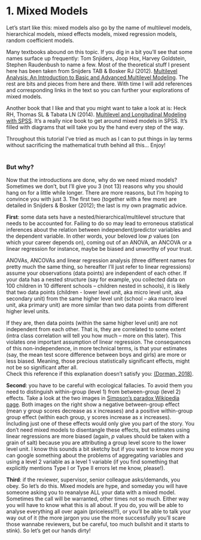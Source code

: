 # 1. Mixed Models       
Let’s start like this: mixed models also go by the name of multilevel models, hierarchical models, mixed effects models, mixed regression models, random coefficient models. 

Many textbooks abound on this topic. If you dig in a bit you’ll see that some names surface up frequently: Tom Snjiders, Joop Hox, Harvey Goldstein, Stephen Raudenbush to name a few. Most of the theoretical stuff I present here has been taken from Snijders TAB & Bosker RJ (2012). [Multilevel Analysis: An Introduction to Basic and Advanced Multilevel Modeling](https://www.stats.ox.ac.uk/~snijders/mlbook.htm). The rest are bits and pieces from here and there. With time I will add references and corresponding links in the text so you can further your explorations of mixed models.  

Another book that I like and that you might want to take a look at is: Heck RH, Thomas SL & Tabata LN (2014). [Multilevel and Longitudinal Modeling with SPSS](https://www.routledge.com/Multilevel-and-Longitudinal-Modeling-with-IBM-SPSS-2nd-Edition/Heck-Thomas-Tabata/p/book/9780415817110). It’s a really nice book to get around mixed models in SPSS. It’s filled with diagrams that will take you by the hand every step of the way.  

Throughout this tutorial I’ve tried as much as I can to put things in lay terms without sacrificing the mathematical truth behind all this… Enjoy!   
&nbsp; 
&nbsp;  

### But why?
Now that the introductions are done, why do we need mixed models? Sometimes we don't, but I’ll give you 3 (not 13) reasons why you should hang on for a little while longer. There are more reasons, but I’m hoping to convince you with just 3. The first two (together with a few more) are detailed in Snijders & Bosker (2012); the last is my own pragmatic advice.  

**First**: some data sets have a nested/hierarchical/multilevel structure that needs to be accounted for. Failing to do so may lead to erroneous statistical inferences about the relation between independent/predictor variables and the dependent variable. In other words, your beloved low *p* values (on which your career depends on), coming out of an ANOVA, an ANCOVA or a linear regression for instance, maybe be biased and unworthy of your trust.  

ANOVAs, ANCOVAs and linear regression analysis (three different names for pretty much the same thing, so hereafter I’ll just refer to linear regressions) assume your observations (data points) are independent of each other. If your data has a nested structure (say for example, you collected data on 100 children in 10 different schools – children nested in schools), it is likely that two data points (children - lower level unit, aka micro level unit, aka secondary unit) from the same higher level unit (school – aka macro level unit, aka primary unit) are more similar than two data points from different higher level units.   

If they are, then data points (within the same higher level unit) are not independent from each other. That is, they are correlated to some extent (intra class correlation will tell you how much – more on this later). This violates one important assumption of linear regression. The consequences of this non-independence, in more technical terms, is that your estimates (say, the mean test score difference between boys and girls) are more or less biased. Meaning, those precious statistically significant effects, might not be so significant after all.  
Check this reference if this explanation doesn’t satisfy you: [(Dorman, 2018)](https://www.tandfonline.com/doi/abs/10.1080/01443410801954201).  

**Second**: you have to be careful with ecological fallacies. To avoid them you need to distinguish within-group (level 1) from between-group (level 2) effects. Take a look at the two images in [Simpson’s paradox Wikipedia page](https://en.wikipedia.org/wiki/Simpson%27s_paradox). Both images on the right show a negative between-group effect (mean y group scores decrease as x increases) and a positive within-group group effect (within each group, y scores increase as x increases). Including just one of these effects would only give you part of the story. You don’t need mixed models to disentangle these effects, but estimates using linear regressions are more biased (again, *p* values should be taken with a grain of salt) because you are attributing a group level score to the lower level unit. I know this sounds a bit sketchy but if you want to know more you can google something about the problems of aggregating variables and using a level 2 variable as a level 1 variable (if you find something that explicitly mentions Type I or Type II errors let me know, please!).  

**Third**: if the reviewer, supervisor, senior colleague asks/demands, you obey. So let’s do this. Mixed models are hype, and someday you will have someone asking you to reanalyse ALL your data with a mixed model. Sometimes the call will be warranted, other times not so much. Either way you will have to know what this is all about. If you do, you will be able to analyse everything all over again (priceless!!!), or you’ll be able to talk your way out of it (the more jargon you use the more successfully you’ll scare those wannabe reviewers, but be careful, too much bullshit and it starts to stink). So let’s get our hands dirty!
